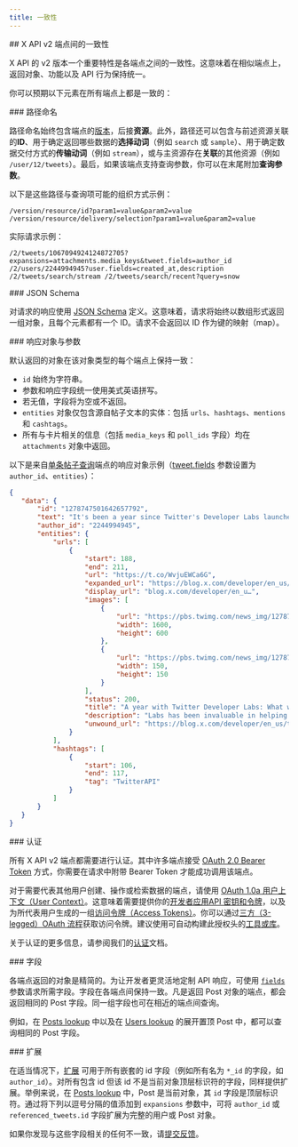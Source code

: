 ```yaml
---
title: 一致性
---
```


<div id="consistency-across-the-x-api-v2-endpoints">
  ## X API v2 端点间的一致性
</div>

X API 的 v2 版本一个重要特性是各端点之间的一致性。这意味着在相似端点上，返回对象、功能以及 API 行为保持统一。

你可以预期以下元素在所有端点上都是一致的：

<div id="path-naming">
  ### 路径命名
</div>

路径命名始终包含端点的[版本](/zh/x-api/fundamentals/versioning)，后接**资源**。此外，路径还可以包含与前述资源关联的**ID**、用于确定返回哪些数据的**选择动词**（例如 `search` 或 `sample`）、用于确定数据交付方式的**传输动词**（例如 `stream`），或与主资源存在**关联**的其他资源（例如 `/user/12/tweets`）。最后，如果该端点支持查询参数，你可以在末尾附加**查询参数**。

以下是这些路径与查询项可能的组织方式示例：

`/version/resource/id?param1=value&param2=value /version/resource/delivery/selection?param1=value&param2=value`

实际请求示例：

`/2/tweets/1067094924124872705?expansions=attachments.media_keys&tweet.fields=author_id /2/users/2244994945?user.fields=created_at,description /2/tweets/search/stream /2/tweets/search/recent?query=snow`

<div id="json-schema">
  ### JSON Schema
</div>

对请求的响应使用 [JSON Schema](http://json-schema.org/) 定义。这意味着，请求将始终以数组形式返回一组对象，且每个元素都有一个 ID。请求不会返回以 ID 作为键的映射（map）。

<div id="response-object-and-parameters">
  ### 响应对象与参数
</div>

默认返回的对象在该对象类型的每个端点上保持一致：

- `id` 始终为字符串。
- 参数和响应字段统一使用美式英语拼写。
- 若无值，字段将为空或不返回。
- `entities` 对象仅包含源自帖子文本的实体：包括 `urls`、`hashtags`、`mentions` 和 `cashtags`。
- 所有与卡片相关的信息（包括 `media_keys` 和 `poll_ids` 字段）均在 `attachments` 对象中返回。

以下是来自[单条帖子查询](/zh/x-api/posts/post-lookup-by-post-id)端点的响应对象示例（[tweet.fields](/zh/x-api/fundamentals/data-dictionary#tweet) 参数设置为 `author_id`、`entities`）：

```json
{
   "data": {
       "id": "1278747501642657792",
       "text": "It's been a year since Twitter's Developer Labs launched.\n\nAs we build towards the next generation of the #TwitterAPI (coming VERY soon), see what we've learned and changed along the way. https://t.co/WvjuEWCa6G",
       "author_id": "2244994945",
       "entities": {
           "urls": [
               {
                   "start": 188,
                   "end": 211,
                   "url": "https://t.co/WvjuEWCa6G",
                   "expanded_url": "https://blog.x.com/developer/en_us/topics/tools/2020/a-year-with-twitter-developer-labs.html",
                   "display_url": "blog.x.com/developer/en_u…",
                   "images": [
                       {
                           "url": "https://pbs.twimg.com/news_img/1278747527043362816/7HQRkQeV?format=jpg&name=orig",
                           "width": 1600,
                           "height": 600
                       },
                       {
                           "url": "https://pbs.twimg.com/news_img/1278747527043362816/7HQRkQeV?format=jpg&name=150x150",
                           "width": 150,
                           "height": 150
                       }
                   ],
                   "status": 200,
                   "title": "A year with Twitter Developer Labs: What we've learned and changed",
                   "description": "Labs has been invaluable in helping us understand what works well and what doesn’t, what you liked and what you didn’t.",
                   "unwound_url": "https://blog.x.com/developer/en_us/topics/tools/2020/a-year-with-twitter-developer-labs.html"
               }
           ],
           "hashtags": [
               {
                   "start": 106,
                   "end": 117,
                   "tag": "TwitterAPI"
               }
           ]
       }
   }
}
```

<div id="authentication">
  ### 认证
</div>

所有 X API v2 端点都需要进行认证。其中许多端点接受 [OAuth 2.0 Bearer Token](/zh/resources/fundamentals/authentication#oauth-2-0) 方式，你需要在请求中附带 Bearer Token 才能成功调用该端点。

对于需要代表其他用户创建、操作或检索数据的端点，请使用 [OAuth 1.0a 用户上下文（User Context）](/zh/resources/fundamentals/authentication)。这意味着需要提供你的[开发者应用](/zh/resources/fundamentals/authentication#obtaining-access-tokens-using-3-legged-oauth-flow)[API 密钥和令牌](/zh/resources/fundamentals/authentication#api-key-and-secret)，以及为所代表用户生成的一组[访问令牌（Access Tokens）](/zh/resources/fundamentals/authentication#obtaining-access-tokens-using-3-legged-oauth-flow)。你可以通过[三方（3-legged）OAuth 流程](/zh/resources/fundamentals/authentication#obtaining-access-tokens-using-3-legged-oauth-flow)获取访问令牌。建议使用可自动构建此授权头的[工具或库](/zh/x-api/tools-and-libraries/overview)。

关于认证的更多信息，请参阅我们的[认证](/zh/resources/fundamentals/authentication)文档。

<div id="fields">
  ### 字段
</div>

各端点返回的对象是精简的。为让开发者更灵活地定制 API 响应，可使用 [`fields`](/zh/x-api/fundamentals/fields) 参数请求所需字段。字段在各端点间保持一致。凡是返回 Post 对象的端点，都会返回相同的 Post 字段。同一组字段也可在相近的端点间查询。

例如，在 [Posts lookup](/zh/x-api/posts/lookup/introduction) 中以及在 [Users lookup](/zh/x-api/users/lookup/introduction) 的展开置顶 Post 中，都可以查询相同的 Post 字段。

<div id="expansions">
  ### 扩展
</div>

在适当情况下，[扩展](/zh/x-api/fundamentals/expansions) 可用于所有嵌套的 id 字段（例如所有名为 `*_id` 的字段，如 `author_id`）。对所有包含 id 但该 id 不是当前对象顶层标识符的字段，同样提供扩展。举例来说，在 [Posts lookup](/zh/x-api/posts/lookup/introduction) 中，Post 是当前对象，其 `id` 字段是顶层标识符。通过将下列以逗号分隔的值添加到 `expansions` 参数中，可将 `author_id` 或 `referenced_tweets.id` 字段扩展为完整的用户或 Post 对象。

如果你发现与这些字段相关的任何不一致，请[提交反馈](https://twitterdevfeedback.uservoice.com/)。